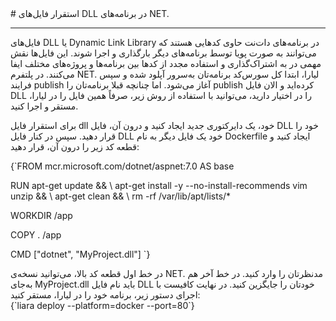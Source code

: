 
<Layout>
# استقرار فایل‌های DLL در برنامه‌های NET.
<hr className="mb-2" />

فایل‌های DLL یا Dynamic Link Library در برنامه‌های دات‌نت حاوی کدهایی هستند که می‌توانند به صورت پویا توسط برنامه‌های دیگر بارگذاری و اجرا شوند. این فایل‌ها نقش مهمی در به اشتراک‌گذاری و استفاده مجدد از کدها بین برنامه‌ها و پروژه‌های مختلف ایفا می‌کنند.
در پلتفرم NET. لیارا، ابتدا کل سورس‌کد برنامه‌تان به‌سرور آپلود شده و سپس فرایند publish آغاز می‌شود. اما چنانچه قبلا برنامه‌تان را publish کرده‌اید و الان فایل DLL را در اختیار دارید، می‌توانید با استفاده از روش زیر، صرفاً همین فایل را در لیارا، مستقر و اجرا کنید.

برای استقرار فایل dll خود، یک دایرکتوری جدید ایجاد کنید و درون آن، فایل DLL خود را قرار دهید.
سپس در کنار فایل DLL خود یک فایل دیگر به نام <Important>Dockerfile</Important> ایجاد کنید و قطعه کد زیر را درون آن، قرار دهید:

<div className="h-2" />
<div dir='ltr'>
    <Highlight className="bash">
        {`FROM mcr.microsoft.com/dotnet/aspnet:7.0 AS base

RUN apt-get update && \\
    apt-get install -y --no-install-recommends vim unzip && \\
    apt-get clean && \\
    rm -rf /var/lib/apt/lists/*

WORKDIR /app

COPY . /app

CMD ["dotnet", "MyProject.dll"]
`}
    </Highlight>
</div>
<div className="h-2" />
در خط اول قطعه کد بالا، می‌توانید نسخه‌ی NET. مدنظرتان را وارد کنید. در خط آخر هم به‌جای <Important>MyProject.dll</Important> باید نام فایل DLL خودتان را جایگزین کنید.
در نهایت کافیست با اجرای دستور زیر، برنامه خود را در لیارا، مستقر کنید:
<div className="h-2" />
<div dir='ltr'>
    <Highlight className="bash">
        {`liara deploy --platform=docker --port=80`}
    </Highlight>
</div>

<NextPage next="./connect-to-db/about" />

</Layout>